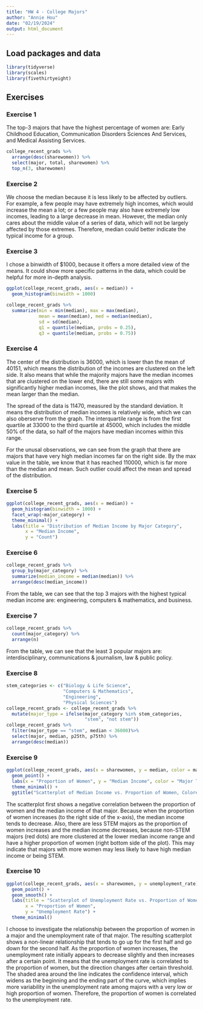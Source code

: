 ```yaml
---
title: "HW 4 - College Majors"
author: "Annie Hou"
date: "02/19/2024"
output: html_document
---
```


## Load packages and data

```r
library(tidyverse)
library(scales)
library(fivethirtyeight)
```

## Exercises

### Exercise 1

The top-3 majors that have the highest percentage of women are: Early Childhood Education, Communication Disorders Sciences And Services, and Medical Assisting Services.

```r
college_recent_grads %>%
  arrange(desc(sharewomen)) %>%
  select(major, total, sharewomen) %>%
  top_n(3, sharewomen)

```

### Exercise 2

We choose the median because it is less likely to be affected by outliers. For example, a few people may have extremely high incomes, which would increase the mean a lot; or a few people may also have extremely low incomes, leading to a large decrease in mean. However, the median only cares about the middle value of a series of data, which will not be largely affected by those extremes. Therefore, median could better indicate the typical income for a group.


### Exercise 3

I chose a binwidth of $1000, because it offers a more detailed view of the means. It could show more specific patterns in the data, which could be helpful for more in-depth analysis.

```r
ggplot(college_recent_grads, aes(x = median)) +
  geom_histogram(binwidth = 1000)
```

```r
college_recent_grads %>%
  summarize(min = min(median), max = max(median),
            mean = mean(median), med = median(median),
            sd = sd(median), 
            q1 = quantile(median, probs = 0.25),
            q3 = quantile(median, probs = 0.75))
```

### Exercise 4

The center of the distribution is 36000, which is lower than the mean of 40151, which means the distribution of the incomes are clustered on the left side. It also means that while the majority majors have the median incomes that are clustered on the lower end, there are still some majors with significantly higher median incomes, like the plot shows, and that makes the mean larger than the median.

The spread of the data is 11470, measured by the standard deviation. It means the distribution of median incomes is relatively wide, which we can also oberserve from the graph. The interquartile range is from the first quartile at 33000 to the third quartile at 45000, which includes the middle 50% of the data, so half of the majors have median incomes within this range.

For the unusal observations, we can see from the graph that there are majors that have very high median incomes far on the right side. By the max value in the table, we know that it has reached 110000, which is far more than the median and mean. Such outlier could affect the mean and spread of the distribution.

### Exercise 5

```r
ggplot(college_recent_grads, aes(x = median)) +
  geom_histogram(binwidth = 1000) +
  facet_wrap(~major_category) + 
  theme_minimal() +
  labs(title = "Distribution of Median Income by Major Category",
       x = "Median Income",
       y = "Count")
```


### Exercise 6

```r
college_recent_grads %>%
  group_by(major_category) %>%
  summarize(median_income = median(median)) %>%
  arrange(desc(median_income))
```

From the table, we can see that the top 3 majors with the highest typical median income are: engineering, computers & mathematics, and business.

### Exercise 7

```r
college_recent_grads %>%
  count(major_category) %>%
  arrange(n)
```

From the table, we can see that the least 3 popular majors are: interdisciplinary, communications & journalism, law & public policy.

### Exercise 8

```r
stem_categories <- c("Biology & Life Science",
                     "Computers & Mathematics",
                     "Engineering",
                     "Physical Sciences")
college_recent_grads <- college_recent_grads %>%
  mutate(major_type = ifelse(major_category %in% stem_categories,
                             "stem", "not stem"))
college_recent_grads %>%
  filter(major_type == "stem", median < 36000)%>%
  select(major, median, p25th, p75th) %>%
  arrange(desc(median))

```


### Exercise 9

```r
ggplot(college_recent_grads, aes(x = sharewomen, y = median, color = major_type)) +
  geom_point() +
  labs(x = "Proportion of Women", y = "Median Income", color = "Major Type") +
  theme_minimal() +
  ggtitle("Scatterplot of Median Income vs. Proportion of Women, Colored by STEM Field")

```

The scatterplot first shows a negative correlation between the proportion of women and the median income of that major. Because when the proportion of women increases (to the right side of the x-axis), the median income tends to decrease. Also, there are less STEM majors as the proportion of women increases and the median income decreases, because non-STEM majors (red dots) are more clustered at the lower median income range and have a higher proportion of women (right bottom side of the plot). This may indicate that majors with more women may less likely to have high median income or being STEM. 

### Exercise 10

```r
ggplot(college_recent_grads, aes(x = sharewomen, y = unemployment_rate)) +
  geom_point() +
  geom_smooth() +
  labs(title = "Scatterplot of Unemployment Rate vs. Proportion of Women in Major",
       x = "Proportion of Women",
       y = "Unemployment Rate") +
  theme_minimal()
```

I choose to investigate the relationship between the proportion of women in a major and the unemployment rate of that major. The resulting scatterplot shows a non-linear relationship that tends to go up for the first half and go down for the second half. As the proportion of women increases, the unemployment rate initially appears to decrease slightly and then increases after a certain point. It means that the unemployment rate is correlated to the proportion of women, but the direction changes after certain threshold. The shaded area around the line indicates the confidence interval, which widens as the beginning and the ending part of the curve, which implies more variability in the unemployment rate among majors with a very low or high proportion of women. Therefore, the proportion of women is correlated to the unemployment rate.